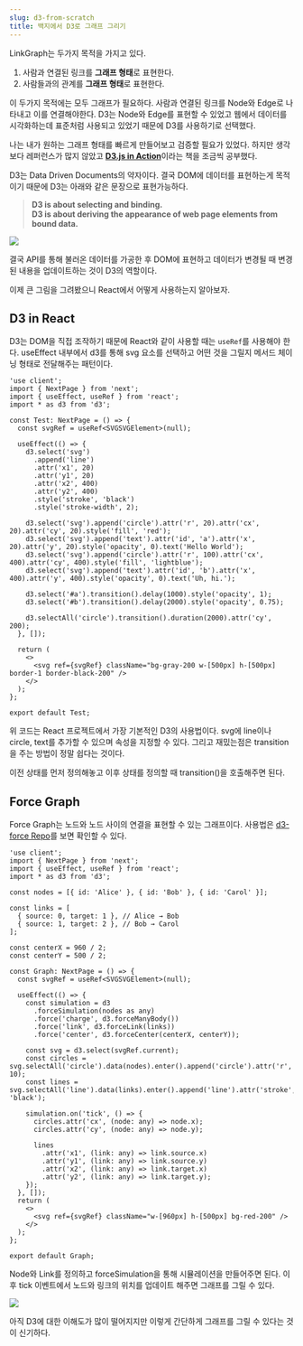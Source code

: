 ```yaml
---
slug: d3-from-scratch
title: 백지에서 D3로 그래프 그리기
---
```



LinkGraph는 두가지 목적을 가지고 있다.

1. 사람과 연결된 링크를 **그래프 형태**로 표현한다.
2. 사람들과의 관계를 **그래프 형태**로 표현한다.

이 두가지 목적에는 모두 그래프가 필요하다. 사람과 연결된 링크를 Node와 Edge로 나타내고 이를 연결해야한다.
D3는 Node와 Edge를 표현할 수 있었고 웹에서 데이터를 시각화하는데 표준처럼 사용되고 있었기 때문에 D3를 사용하기로 선택했다.

나는 내가 원하는 그래프 형태를 빠르게 만들어보고 검증할 필요가 있었다. 하지만 생각보다 레퍼런스가 많지 않았고
[**D3.js in Action**](https://product.kyobobook.co.kr/detail/S000001057709)이라는 책을 조금씩 공부했다.

D3는 Data Driven Documents의 약자이다. 결국 DOM에 데이터를 표현하는게 목적이기 때문에 D3는 아래와 같은 문장으로 표현가능하다.

> **D3 is about selecting and binding.**  
> **D3 is about deriving the appearance of web page elements from bound data.**

![](./d3-flow.png)

결국 API를 통해 불러온 데이터를 가공한 후 DOM에 표현하고 데이터가 변경될 때 변경된 내용을 업데이트하는 것이 D3의 역할이다.

이제 큰 그림을 그려봤으니 React에서 어떻게 사용하는지 알아보자.

## D3 in React

D3는 DOM을 직접 조작하기 때문에 React와 같이 사용할 때는 `useRef`를 사용해야 한다.
useEffect 내부에서 d3를 통해 svg 요소를 선택하고 어떤 것을 그릴지 메서드 체이닝 형태로 전달해주는 패턴이다.

```tsx
'use client';
import { NextPage } from 'next';
import { useEffect, useRef } from 'react';
import * as d3 from 'd3';

const Test: NextPage = () => {
  const svgRef = useRef<SVGSVGElement>(null);

  useEffect(() => {
    d3.select('svg')
      .append('line')
      .attr('x1', 20)
      .attr('y1', 20)
      .attr('x2', 400)
      .attr('y2', 400)
      .style('stroke', 'black')
      .style('stroke-width', 2);

    d3.select('svg').append('circle').attr('r', 20).attr('cx', 20).attr('cy', 20).style('fill', 'red');
    d3.select('svg').append('text').attr('id', 'a').attr('x', 20).attr('y', 20).style('opacity', 0).text('Hello World');
    d3.select('svg').append('circle').attr('r', 100).attr('cx', 400).attr('cy', 400).style('fill', 'lightblue');
    d3.select('svg').append('text').attr('id', 'b').attr('x', 400).attr('y', 400).style('opacity', 0).text('Uh, hi.');

    d3.select('#a').transition().delay(1000).style('opacity', 1);
    d3.select('#b').transition().delay(2000).style('opacity', 0.75);

    d3.selectAll('circle').transition().duration(2000).attr('cy', 200);
  }, []);

  return (
    <>
      <svg ref={svgRef} className="bg-gray-200 w-[500px] h-[500px] border-1 border-black-200" />
    </>
  );
};

export default Test;
```

위 코드는 React 프로젝트에서 가장 기본적인 D3의 사용법이다. svg에 line이나 circle, text를 추가할 수 있으며 속성을 지정할 수 있다.
그리고 재밌는점은 transition을 주는 방법이 정말 쉽다는 것이다.

이전 상태를 먼저 정의해놓고 이후 상태를 정의할 때 transition()을 호출해주면 된다.

<ReactPlayer playing controls url="/video/d3-from-scratch.mp4" />

## Force Graph

Force Graph는 노드와 노드 사이의 연결을 표현할 수 있는 그래프이다.
사용법은 [d3-force Repo](https://github.com/d3/d3-force)를 보면 확인할 수 있다.

```tsx
'use client';
import { NextPage } from 'next';
import { useEffect, useRef } from 'react';
import * as d3 from 'd3';

const nodes = [{ id: 'Alice' }, { id: 'Bob' }, { id: 'Carol' }];

const links = [
  { source: 0, target: 1 }, // Alice → Bob
  { source: 1, target: 2 }, // Bob → Carol
];

const centerX = 960 / 2;
const centerY = 500 / 2;

const Graph: NextPage = () => {
  const svgRef = useRef<SVGSVGElement>(null);

  useEffect(() => {
    const simulation = d3
      .forceSimulation(nodes as any)
      .force('charge', d3.forceManyBody())
      .force('link', d3.forceLink(links))
      .force('center', d3.forceCenter(centerX, centerY));

    const svg = d3.select(svgRef.current);
    const circles = svg.selectAll('circle').data(nodes).enter().append('circle').attr('r', 10);
    const lines = svg.selectAll('line').data(links).enter().append('line').attr('stroke', 'black');

    simulation.on('tick', () => {
      circles.attr('cx', (node: any) => node.x);
      circles.attr('cy', (node: any) => node.y);

      lines
        .attr('x1', (link: any) => link.source.x)
        .attr('y1', (link: any) => link.source.y)
        .attr('x2', (link: any) => link.target.x)
        .attr('y2', (link: any) => link.target.y);
    });
  }, []);
  return (
    <>
      <svg ref={svgRef} className="w-[960px] h-[500px] bg-red-200" />
    </>
  );
};

export default Graph;
```

Node와 Link를 정의하고 forceSimulation을 통해 시뮬레이션을 만들어주면 된다.
이후 tick 이벤트에서 노드와 링크의 위치를 업데이트 해주면 그래프를 그릴 수 있다.

![](./force-graph.png)

아직 D3에 대한 이해도가 많이 떨어지지만 이렇게 간단하게 그래프를 그릴 수 있다는 것이 신기하다.
